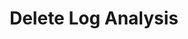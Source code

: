---
title: Delete Log Analysis
sidebarTitle: Delete Log Analysis
openapi: delete /api/v1/log-analysis/{id}
---